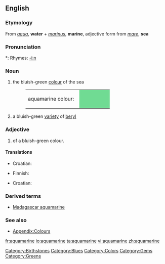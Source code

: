 {{wikipedia}}
==English==

===Etymology===
From {{L.}} ''[[aqua]]'', '''water''' + ''[[marinus]]'', '''marine''', adjective form from ''[[mare]]'', '''sea'''

===Pronunciation===
*: Rhymes: [[Rhymes:English:-iːn|-iːn]]

===Noun===
{{en-noun}}

# {{colour}} the bluish-green [[colour]] of the sea
#: <table><tr><td>aquamarine colour: &nbsp;</td><td bgcolor="#70DB93" width="80">&nbsp; </td></tr></table>
# a bluish-green [[variety]] of [[beryl]]

===Adjective===
{{en-adj}}

# {{color}} of a bluish-green colour.

====Translations====
{{trans-top|aquamarine colour}}
* Croatian: {{t-|hr|akvamarin|m}}
{{trans-mid}}
* Finnish: {{t-|fi|akvamariini}}
{{trans-bottom}}

{{trans-top|type of beryl}}
* Croatian: {{t-|hr|akvamarin|m}}
{{trans-mid}}
{{trans-bottom}}

===Derived terms===
* [[Madagascar aquamarine]]

===See also===
* [[Appendix:Colours]]

[[Category:Birthstones]]
[[Category:Blues]]
[[Category:Colors]]
[[Category:Gems]]
[[Category:Greens]]

[[fr:aquamarine]]
[[io:aquamarine]]
[[ta:aquamarine]]
[[vi:aquamarine]]
[[zh:aquamarine]]